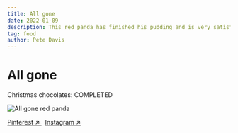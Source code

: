 ```yaml
---
title: All gone
date: 2022-01-09
description: This red panda has finished his pudding and is very satisfied
tag: food
author: Pete Davis
---
```



# All gone

Christmas chocolates: COMPLETED

<Image
  src="/images/all-gone-red-panda.jpeg"
  alt="All gone red panda"
  width={1000}
  height={1000}
  priority
  className="next-image"
/>

[Pinterest ↗ ](https://www.pinterest.co.uk/pin/530580399859827847)&nbsp; [Instagram ↗ ](https://www.instagram.com/p/CYgL8A6Dwmv/)
